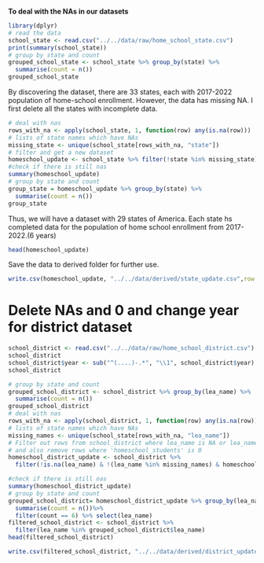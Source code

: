 **To deal with the NAs in our datasets**
```r
library(dplyr)
# read the data
school_state <- read.csv("../../data/raw/home_school_state.csv")
print(summary(school_state))
# group by state and count
grouped_school_state <- school_state %>% group_by(state) %>% 
  summarise(count = n())
grouped_school_state
```
By discovering the dataset, there are 33 states, each with 2017-2022 population of home-school enrollment. However, the data has missing NA. I first delete all the states with incomplete data.
```r
# deal with nas
rows_with_na <- apply(school_state, 1, function(row) any(is.na(row)))
# lists of state names which have NAs
missing_state <- unique(school_state[rows_with_na, "state"])
# filter and get a new dataset
homeschool_update <- school_state %>% filter(!state %in% missing_state)
#check if there is still nas
summary(homeschool_update) 
# group by state and count
group_state = homeschool_update %>% group_by(state) %>% 
  summarise(count = n())
group_state
```
Thus, we will have a dataset with 29 states of America. Each state hs completed data for the population of home school enrollment from 2017- 2022.(6 years)

```r
head(homeschool_update)
```
Save the data to derived folder for further use.
```r
write.csv(homeschool_update, "../../data/derived/state_update.csv",row.names = FALSE) 
```


# Delete NAs and 0 and change year for district dataset

```r
school_district <- read.csv("../../data/raw/home_school_district.csv")
school_district
school_district$year <- sub("^(....)-.*", "\\1", school_district$year)
school_district
```

```r
# group by state and count
grouped_school_district <- school_district %>% group_by(lea_name) %>% 
  summarise(count = n())
grouped_school_district
# deal with nas
rows_with_na <- apply(school_district, 1, function(row) any(is.na(row)))
# lists of state names which have NAs
missing_names <- unique(school_state[rows_with_na, "lea_name"])
# Filter out rows from school_district where lea_name is NA or lea_name is in the list of missing_names,
# and also remove rows where 'homeschool_students' is 0
homeschool_district_update <- school_district %>%
  filter(!is.na(lea_name) & !(lea_name %in% missing_names) & homeschool_students != 0)

#check if there is still nas
summary(homeschool_district_update) 
# group by state and count
grouped_school_district= homeschool_district_update %>% group_by(lea_name) %>% 
  summarise(count = n())%>%
  filter(count == 6) %>% select(lea_name)
filtered_school_district <- school_district %>%
  filter(lea_name %in% grouped_school_district$lea_name)
head(filtered_school_district)
```
```r
write.csv(filtered_school_district, "../../data/derived/district_update.csv",row.names = FALSE) 
```





